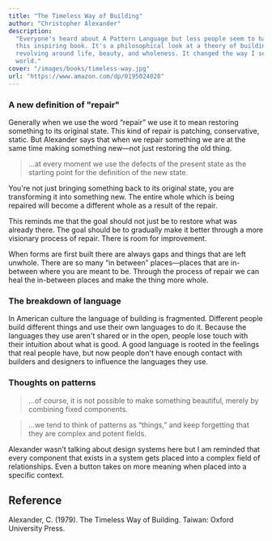 ```yaml
---
title: "The Timeless Way of Building"
author: "Christopher Alexander"
description:
  "Everyone's heard about A Pattern Language but less people seem to have read
  this inspiring book. It's a philosophical look at a theory of building
  revolving around life, beauty, and wholeness. It changed the way I see the
  world."
cover: "/images/books/timeless-way.jpg"
url: "https://www.amazon.com/dp/0195024028"
---
```


### A new definition of "repair"

Generally when we use the word “repair” we use it to mean restoring something to
its original state. This kind of repair is patching, conservative, static. But
Alexander says that when we repair something we are at the same time making
something new—not just restoring the old thing.

> ...at every moment we use the defects of the present state as the starting
> point for the definition of the new state.

You're not just bringing something back to its original state, you are
transforming it into something new. The entire whole which is being repaired
will become a different whole as a result of the repair.

This reminds me that the goal should not just be to restore what was already
there. The goal should be to gradually make it better through a more visionary
process of repair. There is room for improvement.

When forms are first built there are always gaps and things that are left
unwhole. There are so many “in between” places—places that are in-between where
you are meant to be. Through the process of repair we can heal the in-between
places and make the thing more whole.

### The breakdown of language

In American culture the language of building is fragmented. Different people
build different things and use their own languages to do it. Because the
languages they use aren't shared or in the open, people lose touch with their
intuition about what is good. A good language is rooted in the feelings that
real people have, but now people don't have enough contact with builders and
designers to influence the languages they use.

### Thoughts on patterns

> ...of course, it is not possible to make something beautiful, merely by
> combining fixed components.

> ...we tend to think of patterns as “things,” and keep forgetting that they are
> complex and potent fields.

Alexander wasn’t talking about design systems here but I am reminded that every
component that exists in a system gets placed into a complex field of
relationships. Even a button takes on more meaning when placed into a specific
context.

<HrSection />

## Reference

Alexander, C. (1979). The Timeless Way of Building. Taiwan: Oxford University
Press.
